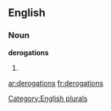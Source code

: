 
==English==

===Noun===
'''derogations'''

# {{plural of|[[derogation]]}}

[[Category:English plurals]]

[[ar:derogations]]
[[fr:derogations]]